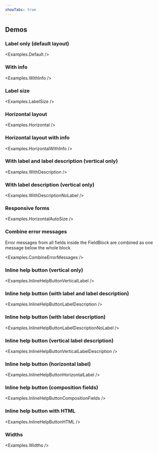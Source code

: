 ```yaml
---
showTabs: true
---
```



## Demos

### Label only (default layout)

<Examples.Default />

### With info

<Examples.WithInfo />

### Label size

<Examples.LabelSize />

### Horizontal layout

<Examples.Horizontal />

### Horizontal layout with info

<Examples.HorizontalWithInfo />

### With label and label description (vertical only)

<Examples.WithDescription />

### With label description (vertical only)

<Examples.WithDescriptionNoLabel />

### Responsive forms

<Examples.HorizontalAutoSize />

### Combine error messages

Error messages from all fields inside the FieldBlock are combined as one message below the whole block

<Examples.CombineErrorMessages />

### Inline help button (vertical only)

<Examples.InlineHelpButtonVerticalLabel />

### Inline help button (with label and label description)

<Examples.InlineHelpButtonLabelDescription />

### Inline help button (with label description)

<Examples.InlineHelpButtonLabelDescriptionNoLabel />

### Inline help button (vertical label description)

<Examples.InlineHelpButtonVerticalLabelDescription />

### Inline help button (horizontal label)

<Examples.InlineHelpButtonHorizontalLabel />

### Inline help button (composition fields)

<Examples.InlineHelpButtonCompositionFields />

### Inline help button with HTML

<Examples.InlineHelpButtonHTML />

### Widths

<Examples.Widths />

<VisibleWhenVisualTest>
  <Examples.HorizontalWrap />
  <Examples.WrappingLabel />
  <Examples.WrappingLabelDescription />
</VisibleWhenVisualTest>
